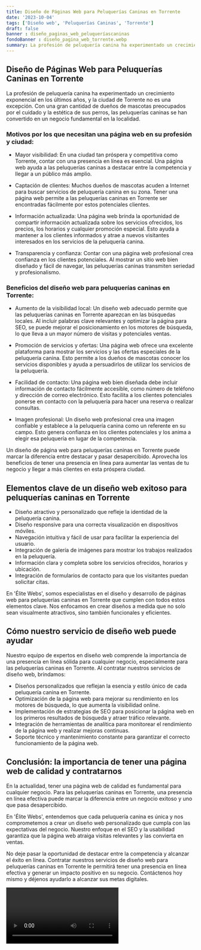 ```yaml
---
title: Diseño de Páginas Web para Peluquerías Caninas en Torrente
date: '2023-10-04'
tags: ['Diseño web', 'Peluquerías Caninas', 'Torrente']
draft: false
banner : diseño_paginas_web_peluqueríascaninas
fondoBanner : diseño_pagina_web_torrente.webp
summary: La profesión de peluquería canina ha experimentado un crecimiento exponencial en los últimos años, y la ciudad de Torrente no es una excepción. Con una gran cantidad de dueños de mascotas preocupados por el cuidado y la estética de sus perros, las peluquerías caninas se han convertido en un negocio fundamental en la localidad.
---
```


## Diseño de Páginas Web para Peluquerías Caninas en Torrente

La profesión de peluquería canina ha experimentado un crecimiento exponencial en los últimos años, y la ciudad de Torrente no es una excepción. Con una gran cantidad de dueños de mascotas preocupados por el cuidado y la estética de sus perros, las peluquerías caninas se han convertido en un negocio fundamental en la localidad.

### Motivos por los que necesitan una página web en su profesión y ciudad:

- Mayor visibilidad: En una ciudad tan próspera y competitiva como Torrente, contar con una presencia en línea es esencial. Una página web ayuda a las peluquerías caninas a destacar entre la competencia y llegar a un público más amplio.

- Captación de clientes: Muchos dueños de mascotas acuden a Internet para buscar servicios de peluquería canina en su zona. Tener una página web permite a las peluquerías caninas en Torrente ser encontradas fácilmente por estos potenciales clientes.

- Información actualizada: Una página web brinda la oportunidad de compartir información actualizada sobre los servicios ofrecidos, los precios, los horarios y cualquier promoción especial. Esto ayuda a mantener a los clientes informados y atrae a nuevos visitantes interesados en los servicios de la peluquería canina.

- Transparencia y confianza: Contar con una página web profesional crea confianza en los clientes potenciales. Al mostrar un sitio web bien diseñado y fácil de navegar, las peluquerías caninas transmiten seriedad y profesionalismo.

### Beneficios del diseño web para peluquerías caninas en Torrente:

- Aumento de la visibilidad local: Un diseño web adecuado permite que las peluquerías caninas en Torrente aparezcan en las búsquedas locales. Al incluir palabras clave relevantes y optimizar la página para SEO, se puede mejorar el posicionamiento en los motores de búsqueda, lo que lleva a un mayor número de visitas y potenciales ventas.

- Promoción de servicios y ofertas: Una página web ofrece una excelente plataforma para mostrar los servicios y las ofertas especiales de la peluquería canina. Esto permite a los dueños de mascotas conocer los servicios disponibles y ayuda a persuadirlos de utilizar los servicios de la peluquería.

- Facilidad de contacto: Una página web bien diseñada debe incluir información de contacto fácilmente accesible, como número de teléfono y dirección de correo electrónico. Esto facilita a los clientes potenciales ponerse en contacto con la peluquería para hacer una reserva o realizar consultas.

- Imagen profesional: Un diseño web profesional crea una imagen confiable y establece a la peluquería canina como un referente en su campo. Esto genera confianza en los clientes potenciales y los anima a elegir esa peluquería en lugar de la competencia.

Un diseño de página web para peluquerías caninas en Torrente puede marcar la diferencia entre destacar y pasar desapercibido. Aprovecha los beneficios de tener una presencia en línea para aumentar las ventas de tu negocio y llegar a más clientes en esta próspera ciudad.

<GifSeo />

<Cta />

## Elementos clave de un diseño web exitoso para peluquerías caninas en Torrente

- Diseño atractivo y personalizado que refleje la identidad de la peluquería canina.
- Diseño responsive para una correcta visualización en dispositivos móviles.
- Navegación intuitiva y fácil de usar para facilitar la experiencia del usuario.
- Integración de galería de imágenes para mostrar los trabajos realizados en la peluquería.
- Información clara y completa sobre los servicios ofrecidos, horarios y ubicación.
- Integración de formularios de contacto para que los visitantes puedan solicitar citas.

En 'Élite Webs', somos especialistas en el diseño y desarrollo de páginas web para peluquerías caninas en Torrente que cumplen con todos estos elementos clave. Nos enfocamos en crear diseños a medida que no solo sean visualmente atractivos, sino también funcionales y eficientes.

## Cómo nuestro servicio de diseño web puede ayudar

Nuestro equipo de expertos en diseño web comprende la importancia de una presencia en línea sólida para cualquier negocio, especialmente para las peluquerías caninas en Torrente. Al contratar nuestros servicios de diseño web, brindamos:

- Diseños personalizados que reflejan la esencia y estilo único de cada peluquería canina en Torrente.
- Optimización de la página web para mejorar su rendimiento en los motores de búsqueda, lo que aumenta la visibilidad online.
- Implementación de estrategias de SEO para posicionar la página web en los primeros resultados de búsqueda y atraer tráfico relevante.
- Integración de herramientas de analítica para monitorear el rendimiento de la página web y realizar mejoras continuas.
- Soporte técnico y mantenimiento constante para garantizar el correcto funcionamiento de la página web.

## Conclusión: la importancia de tener una página web de calidad y contratarnos

En la actualidad, tener una página web de calidad es fundamental para cualquier negocio. Para las peluquerías caninas en Torrente, una presencia en línea efectiva puede marcar la diferencia entre un negocio exitoso y uno que pasa desapercibido.

En 'Élite Webs', entendemos que cada peluquería canina es única y nos comprometemos a crear un diseño web personalizado que cumpla con las expectativas del negocio. Nuestro enfoque en el SEO y la usabilidad garantiza que la página web atraiga visitas relevantes y las convierta en ventas.

No deje pasar la oportunidad de destacar entre la competencia y alcanzar el éxito en línea. Contratar nuestros servicios de diseño web para peluquerías caninas en Torrente le permitirá tener una presencia en línea efectiva y generar un impacto positivo en su negocio. Contáctenos hoy mismo y déjenos ayudarlo a alcanzar sus metas digitales.

<Video />

<CtaBot job='Peluquerías Caninas' city='Torrente'/>

<Gmaps query='Torrente+españa+maps' />